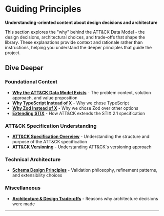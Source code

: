 
# Guiding Principles

<WorkInProgressNotice />

**Understanding-oriented content about design decisions and architecture**

This section explores the "why" behind the ATT&CK Data Model - the design decisions, architectural choices, and trade-offs that shape the library.
These explanations provide context and rationale rather than instructions, helping you understand the deeper principles that guide the project.

## Dive Deeper

### Foundational Context

- **[Why the ATT&CK Data Model Exists](./why-adm-exists)** - The problem context, solution approach, and value proposition
- **[Why TypeScript Instead of X](./why-typescript)** - Why we chose TypeScript
- **[Why Zod Instead of X](./why-zod)** - Why we chose Zod over other options
- **[Extending STIX](./extending-stix)** - How ATT&CK extends the STIX 2.1 specification

### ATT&CK Specification Understanding

- **[ATT&CK Specification Overview](./attack-specification-overview)** - Understanding the structure and purpose of the ATT&CK specification
- **[ATT&CK Versioning](./attack-versioning)** - Understanding ATT&CK's versioning approach

### Technical Architecture

- **[Schema Design Principles](./schema-design)** - Validation philosophy, refinement patterns, and extensibility choices

### Miscellaneous

- **[Architecture & Design Trade-offs](./trade-offs)** - Reasons why architecture decisions were made

---
